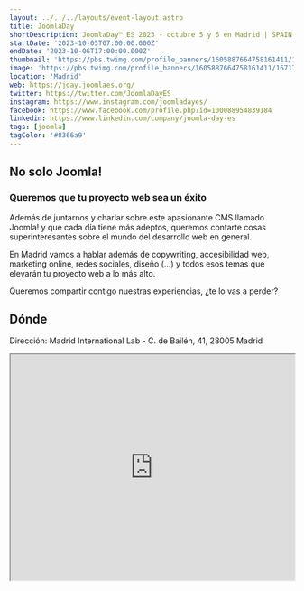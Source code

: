 ```yaml
---
layout: ../../../layouts/event-layout.astro
title: JoomlaDay
shortDescription: JoomlaDay™ ES 2023 - octubre 5 y 6 en Madrid | SPAIN
startDate: '2023-10-05T07:00:00.000Z'
endDate: '2023-10-06T17:00:00.000Z'
thumbnail: 'https://pbs.twimg.com/profile_banners/1605887664758161411/1671708703/1500x500'
image: 'https://pbs.twimg.com/profile_banners/1605887664758161411/1671708703/1500x500'
location: 'Madrid'
web: https://jday.joomlaes.org/
twitter: https://twitter.com/JoomlaDayES
instagram: https://www.instagram.com/joomladayes/
facebook: https://www.facebook.com/profile.php?id=100088954839184
linkedin: https://www.linkedin.com/company/joomla-day-es
tags: [joomla]
tagColor: '#8366a9'
---
```


## No solo Joomla!

### Queremos que tu proyecto web sea un éxito

Además de juntarnos y charlar sobre este apasionante CMS llamado Joomla! y que cada día tiene más adeptos, queremos contarte cosas superinteresantes sobre el mundo del desarrollo web en general.

En Madrid vamos a hablar además de copywriting, accesibilidad web, marketing online, redes sociales, diseño (...) y todos esos temas que elevarán tu proyecto web a lo más alto.

Queremos compartir contigo nuestras experiencias, ¿te lo vas a perder?

## Dónde

Dirección: Madrid International Lab - C. de Bailén, 41, 28005 Madrid

<iframe
  style="width: 100%; height: 400px;"
  height="400"
  allowfullscreen=""
  loading="lazy"
  referrerpolicy="no-referrer-when-downgrade"
  src="https://www.google.com/maps/embed?pb=!1m14!1m8!1m3!1d12151.429152368397!2d-3.7137224!3d40.4120122!3m2!1i1024!2i768!4f13.1!3m3!1m2!1s0xd4227d80f8e28dd%3A0x26f4b3ac908b6694!2sMadrid%20International%20Lab!5e0!3m2!1ses!2ses!4v1692086795088!5m2!1ses!2ses"
  aria-label="Madrid International Lab - C. de Bailén, 41, 28005 Madrid"
></iframe>
